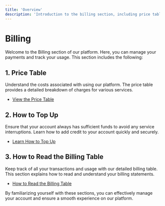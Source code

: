 ```yaml
---
title: 'Overview'
description: 'Introduction to the billing section, including price table, topping up, and reading the billing table'
---
```


# Billing

Welcome to the Billing section of our platform. Here, you can manage your payments and track your usage. This section includes the following:

## 1. Price Table

Understand the costs associated with using our platform. The price table provides a detailed breakdown of charges for various services.

- [View the Price Table](./price-table)

## 2. How to Top Up

Ensure that your account always has sufficient funds to avoid any service interruptions. Learn how to add credit to your account quickly and securely.

- [Learn How to Top Up](./how-to-top-up)

## 3. How to Read the Billing Table

Keep track of all your transactions and usage with our detailed billing table. This section explains how to read and understand your billing statements.

- [How to Read the Billing Table](./billing-table)

By familiarizing yourself with these sections, you can effectively manage your account and ensure a smooth experience on our platform.
